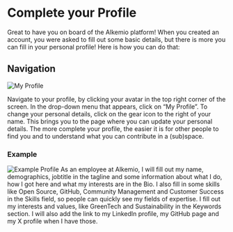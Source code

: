 # Complete your Profile

Great to have you on board of the Alkemio platform! When you created an account, you were asked to fill out some basic details, but there is more you can fill in your personal profile! Here is how you can do that:

## Navigation

![My Profile](/My-Profile-Menu.png)

Navigate to your profile, by clicking your avatar in the top right corner of the screen. In the drop-down menu that appears, click on “My Profile”.
To change your personal details, click on the gear icon to the right of your name. This brings you to the page where you can update your personal details. The more complete your profile, the easier it is for other people to find you and to understand what you can contribute in a (sub)space.

### Example
![Example Profile](/profile-example.png)
As an employee at Alkemio, I will fill out my name, demographics, jobtitle in the tagline and some information about what I do, how I got here and what my interests are in the Bio. I also fill in some skills like Open Source, GitHub, Community Management and Customer Success in the Skills field, so people can quickly see my fields of expertise. I fill out my interests and values, like GreenTech and Sustainability in the Keywords section.
I will also add the link to my LinkedIn profile, my GitHub page and my X profile when I have those. 